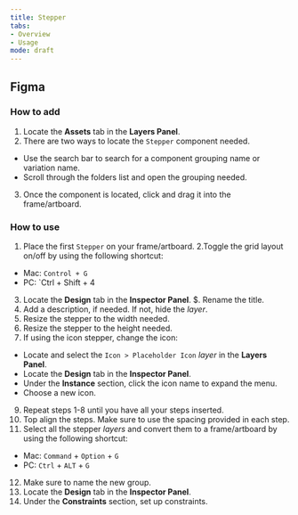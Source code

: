 ```yaml
---
title: Stepper
tabs: 
- Overview
- Usage
mode: draft
---
```



## Figma

### How to add

1. Locate the **Assets** tab in the **Layers Panel**.
2. There are two ways to locate the `Stepper` component needed.  
  * Use the search bar to search for a component grouping name or variation name.
  * Scroll through the folders list and open the grouping needed.
3. Once the component is located, click and drag it into the frame/artboard. 


### How to use

1. Place the first `Stepper` on your frame/artboard. 
2.Toggle the grid layout on/off by using the following shortcut:  
  * Mac: `Control + G`
  * PC: `Ctrl + Shift + 4
3. Locate the **Design** tab in the **Inspector Panel**.
$. Rename the title. 
5. Add a description, if needed. If not, hide the *layer*. 
6. Resize the stepper to the width needed. 
7. Resize the stepper to the height needed.
8. If using the icon stepper, change the icon:  
  * Locate and select the `Icon > Placeholder Icon` *layer* in the **Layers Panel**.
  * Locate the **Design** tab in the **Inspector Panel**.
  * Under the **Instance** section, click the icon name to expand the menu. 
  * Choose a new icon. 
9. Repeat steps 1-8 until you have all your steps inserted. 
10. Top align the steps. Make sure to use the spacing provided in each step. 
11. Select all the stepper *layers* and convert them to a frame/artboard by using the following shortcut: 
  * Mac: `Command` + `Option` + `G`
  * PC: `Ctrl` + `ALT` + `G`
12. Make sure to name the new group. 
13. Locate the **Design** tab in the **Inspector Panel**.
14. Under the **Constraints** section, set up constraints.


